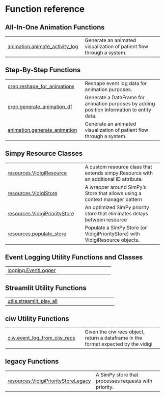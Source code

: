 # Function reference {.doc .doc-index}

## All-In-One Animation Functions



| | |
| --- | --- |
| [animation.animate_activity_log](animation.animate_activity_log.qmd#vidigi.animation.animate_activity_log) |     Generate an animated visualization of patient flow through a system. |

## Step-By-Step Functions



| | |
| --- | --- |
| [prep.reshape_for_animations](prep.reshape_for_animations.qmd#vidigi.prep.reshape_for_animations) | Reshape event log data for animation purposes. |
| [prep.generate_animation_df](prep.generate_animation_df.qmd#vidigi.prep.generate_animation_df) | Generate a DataFrame for animation purposes by adding position information to entity data. |
| [animation.generate_animation](animation.generate_animation.qmd#vidigi.animation.generate_animation) |     Generate an animated visualization of patient flow through a system. |

## Simpy Resource Classes



| | |
| --- | --- |
| [resources.VidigiResource](resources.VidigiResource.qmd#vidigi.resources.VidigiResource) | A custom resource class that extends simpy.Resource with an additional ID attribute. |
| [resources.VidigiStore](resources.VidigiStore.qmd#vidigi.resources.VidigiStore) | A wrapper around SimPy's Store that allows using a context manager pattern |
| [resources.VidigiPriorityStore](resources.VidigiPriorityStore.qmd#vidigi.resources.VidigiPriorityStore) | An optimized SimPy priority store that eliminates delays between resource |
| [resources.populate_store](resources.populate_store.qmd#vidigi.resources.populate_store) | Populate a SimPy Store (or VidigiPriorityStore) with VidigiResource objects. |

## Event Logging Utility Functions and Classes



| | |
| --- | --- |
| [logging.EventLogger](logging.EventLogger.qmd#vidigi.logging.EventLogger) |  |

## Streamlit Utility Functions



| | |
| --- | --- |
| [utils.streamlit_play_all](utils.streamlit_play_all.qmd#vidigi.utils.streamlit_play_all) |  |

## ciw Utility Functions



| | |
| --- | --- |
| [ciw.event_log_from_ciw_recs](ciw.event_log_from_ciw_recs.qmd#vidigi.ciw.event_log_from_ciw_recs) | Given the ciw recs object, return a dataframe in the format expected by the vidigi |

## legacy Functions



| | |
| --- | --- |
| [resources.VidigiPriorityStoreLegacy](resources.VidigiPriorityStoreLegacy.qmd#vidigi.resources.VidigiPriorityStoreLegacy) | A SimPy store that processes requests with priority. |